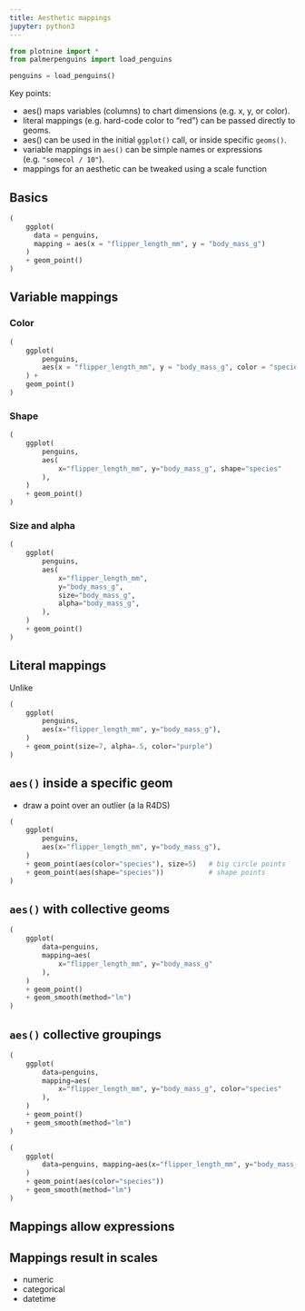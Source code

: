 ```yaml
---
title: Aesthetic mappings
jupyter: python3
---
```


```python
from plotnine import *
from palmerpenguins import load_penguins

penguins = load_penguins()
```

Key points:

* aes() maps variables (columns) to chart dimensions (e.g. x, y, or color).
* literal mappings (e.g. hard-code color to "red") can be passed directly to geoms.
* aes() can be used in the initial `ggplot()` call, or inside specific `geoms()`.
* variable mappings in `aes()` can be simple names or expressions (e.g. `"somecol / 10"`).
* mappings for an aesthetic can be tweaked using a scale function

## Basics

```python
(
    ggplot(
      data = penguins,
      mapping = aes(x = "flipper_length_mm", y = "body_mass_g")
    )
    + geom_point()
)
```

## Variable mappings

::: {.panel-tabset}

### Color

```python
(
    ggplot(
        penguins,
        aes(x = "flipper_length_mm", y = "body_mass_g", color = "species")
    ) +
    geom_point()
)

```

### Shape

```python
(
    ggplot(
        penguins,
        aes(
            x="flipper_length_mm", y="body_mass_g", shape="species"
        ),
    )
    + geom_point()
)
```

### Size and alpha

```python
(
    ggplot(
        penguins,
        aes(
            x="flipper_length_mm",
            y="body_mass_g",
            size="body_mass_g",
            alpha="body_mass_g",
        ),
    )
    + geom_point()
)
```

:::

## Literal mappings

Unlike 

```python
(
    ggplot(
        penguins,
        aes(x="flipper_length_mm", y="body_mass_g"),
    )
    + geom_point(size=7, alpha=.5, color="purple")
)
```

## `aes()` inside a specific geom

* draw a point over an outlier (a la R4DS)

```python
(
    ggplot(
        penguins,
        aes(x="flipper_length_mm", y="body_mass_g"),
    )
    + geom_point(aes(color="species"), size=5)   # big circle points
    + geom_point(aes(shape="species"))           # shape points
)
```


## `aes()` with collective geoms

```python
(
    ggplot(
        data=penguins,
        mapping=aes(
            x="flipper_length_mm", y="body_mass_g"
        ),
    )
    + geom_point()
    + geom_smooth(method="lm")
)
```

## `aes()` collective groupings

```python
(
    ggplot(
        data=penguins,
        mapping=aes(
            x="flipper_length_mm", y="body_mass_g", color="species"
        ),
    )
    + geom_point()
    + geom_smooth(method="lm")
)
```


```python
(
    ggplot(
        data=penguins, mapping=aes(x="flipper_length_mm", y="body_mass_g")
    )
    + geom_point(aes(color="species"))
    + geom_smooth(method="lm")
)
```

## Mappings allow expressions

## Mappings result in scales

* numeric
* categorical
* datetime
